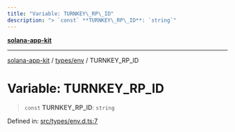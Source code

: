```yaml
---
title: "Variable: TURNKEY\_RP\_ID"
description: "> `const` **TURNKEY\_RP\_ID**: `string`"
---
```


[**solana-app-kit**](../../../README.mdx)

***

[solana-app-kit](../../../README.mdx) / [types/env](../README.mdx) / TURNKEY\_RP\_ID

# Variable: TURNKEY\_RP\_ID

> `const` **TURNKEY\_RP\_ID**: `string`

Defined in: [src/types/env.d.ts:7](https://github.com/SendArcade/solana-social-starter/blob/b27156124ee1831d644b1af765e8d55a2885cd4f/src/types/env.d.ts#L7)
